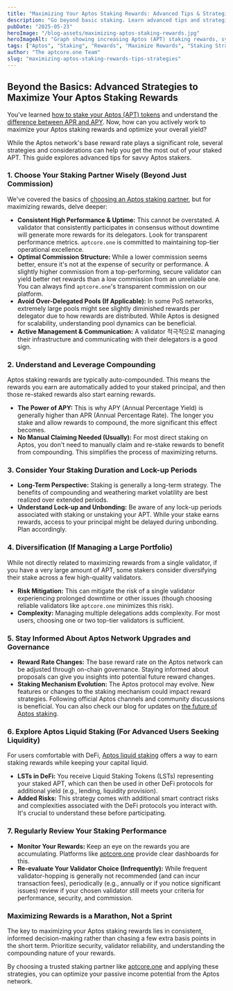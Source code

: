 ```yaml
---
title: "Maximizing Your Aptos Staking Rewards: Advanced Tips & Strategies"
description: "Go beyond basic staking. Learn advanced tips and strategies to maximize your Aptos (APT) staking rewards, optimize your yield, and make informed decisions with your delegated APT."
pubDate: "2025-05-23"
heroImage: "/blog-assets/maximizing-aptos-staking-rewards.jpg"
heroImageAlt: "Graph showing increasing Aptos (APT) staking rewards, symbolizing optimization and strategy"
tags: ["Aptos", "Staking", "Rewards", "Maximize Rewards", "Staking Strategy", "APT", "Crypto Yield", "aptcore.one"]
author: "The aptcore.one Team"
slug: "maximizing-aptos-staking-rewards-tips-strategies"
---
```


## Beyond the Basics: Advanced Strategies to Maximize Your Aptos Staking Rewards

You've learned [how to stake your Aptos (APT) tokens](/blog/aptos-staking-guide-beginners) and understand the [difference between APR and APY](/blog/aptos-rewards-apr-apy-explained). Now, how can you actively work to maximize your Aptos staking rewards and optimize your overall yield?

While the Aptos network's base reward rate plays a significant role, several strategies and considerations can help you get the most out of your staked APT. This guide explores advanced tips for savvy Aptos stakers.

### 1. Choose Your Staking Partner Wisely (Beyond Just Commission)

We've covered the basics of [choosing an Aptos staking partner](/blog/choosing-aptos-staking-partner), but for maximizing rewards, delve deeper:

* **Consistent High Performance & Uptime:** This cannot be overstated. A validator that consistently participates in consensus without downtime will generate more rewards for its delegators. Look for transparent performance metrics. `aptcore.one` is committed to maintaining top-tier operational excellence.
* **Optimal Commission Structure:** While a lower commission seems better, ensure it's not at the expense of security or performance. A slightly higher commission from a top-performing, secure validator can yield better net rewards than a low commission from an unreliable one. You can always find `aptcore.one`'s transparent commission on our platform.
* **Avoid Over-Delegated Pools (If Applicable):** In some PoS networks, extremely large pools might see slightly diminished rewards per delegator due to how rewards are distributed. While Aptos is designed for scalability, understanding pool dynamics can be beneficial.
* **Active Management & Communication:** A validator 적극적으로 managing their infrastructure and communicating with their delegators is a good sign.

### 2. Understand and Leverage Compounding

Aptos staking rewards are typically auto-compounded. This means the rewards you earn are automatically added to your staked principal, and then those re-staked rewards also start earning rewards.

* **The Power of APY:** This is why APY (Annual Percentage Yield) is generally higher than APR (Annual Percentage Rate). The longer you stake and allow rewards to compound, the more significant this effect becomes.
* **No Manual Claiming Needed (Usually):** For most direct staking on Aptos, you don't need to manually claim and re-stake rewards to benefit from compounding. This simplifies the process of maximizing returns.

### 3. Consider Your Staking Duration and Lock-up Periods

* **Long-Term Perspective:** Staking is generally a long-term strategy. The benefits of compounding and weathering market volatility are best realized over extended periods.
* **Understand Lock-up and Unbonding:** Be aware of any lock-up periods associated with staking or unstaking your APT. While your stake earns rewards, access to your principal might be delayed during unbonding. Plan accordingly.

### 4. Diversification (If Managing a Large Portfolio)

While not directly related to maximizing rewards from a single validator, if you have a very large amount of APT, some stakers consider diversifying their stake across a few high-quality validators.

* **Risk Mitigation:** This can mitigate the risk of a single validator experiencing prolonged downtime or other issues (though choosing reliable validators like `aptcore.one` minimizes this risk).
* **Complexity:** Managing multiple delegations adds complexity. For most users, choosing one or two top-tier validators is sufficient.

### 5. Stay Informed About Aptos Network Upgrades and Governance

* **Reward Rate Changes:** The base reward rate on the Aptos network can be adjusted through on-chain governance. Staying informed about proposals can give you insights into potential future reward changes.
* **Staking Mechanism Evolution:** The Aptos protocol may evolve. New features or changes to the staking mechanism could impact reward strategies. Following official Aptos channels and community discussions is beneficial. You can also check our blog for updates on [the future of Aptos staking](/blog/future-of-aptos-staking-trends-features).

### 6. Explore Aptos Liquid Staking (For Advanced Users Seeking Liquidity)

For users comfortable with DeFi, [Aptos liquid staking](/blog/aptos-liquid-staking-deep-dive) offers a way to earn staking rewards while keeping your capital liquid.

* **LSTs in DeFi:** You receive Liquid Staking Tokens (LSTs) representing your staked APT, which can then be used in other DeFi protocols for additional yield (e.g., lending, liquidity provision).
* **Added Risks:** This strategy comes with additional smart contract risks and complexities associated with the DeFi protocols you interact with. It's crucial to understand these before participating.

### 7. Regularly Review Your Staking Performance

* **Monitor Your Rewards:** Keep an eye on the rewards you are accumulating. Platforms like [aptcore.one](https://aptcore.one) provide clear dashboards for this.
* **Re-evaluate Your Validator Choice (Infrequently):** While frequent validator-hopping is generally not recommended (and can incur transaction fees), periodically (e.g., annually or if you notice significant issues) review if your chosen validator still meets your criteria for performance, security, and commission.

### Maximizing Rewards is a Marathon, Not a Sprint

The key to maximizing your Aptos staking rewards lies in consistent, informed decision-making rather than chasing a few extra basis points in the short term. Prioritize security, validator reliability, and understanding the compounding nature of your rewards.

By choosing a trusted staking partner like [aptcore.one](https://aptcore.one) and applying these strategies, you can optimize your passive income potential from the Aptos network.
